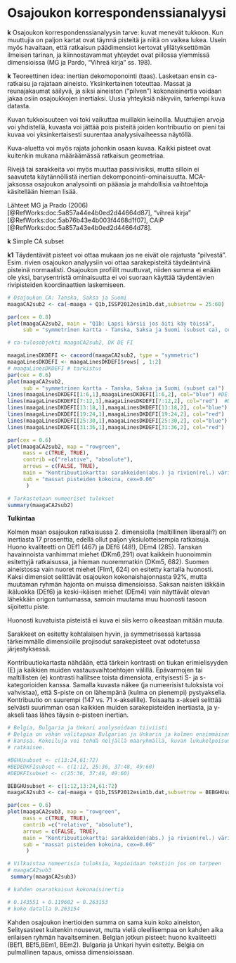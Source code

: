 # Osajoukon korrespondenssianalyysi

**k** Osajoukon korrespondenssianalyysin tarve: kuvat menevät tukkoon. Kun muuttujia
on paljon kartat ovat täynnä pisteitä ja niitä on vaikea lukea. Usein myös havaitaan,
että ratkaisun päädimensiot kertovat ylllätyksettömän ilmeisen tarinan, ja
kiinnostavammat yhteydet ovat piilossa ylemmissä dimensioissa (MG ja Pardo, "Vihreä
kirja" ss. 198).

**k** Teoreettinen idea: inertian dekomoponointi (taas). Lasketaan ensin 
ca-ratkaisu ja rajataan aineisto. Yksinkertainen toteuttaa. Massat ja reunajakaumat
säilyvä, ja siksi aineiston ("pilven") kokonaisinertia voidaan jakaa osiin
osajoukkojen inertiaksi. Uusia yhteyksiä näkyviin, tarkempi kuva datasta.

Kuvan tukkoisuuteen voi toki vaikuttaa muillakin keinoilla. Muuttujien arvoja voi
yhdistellä, kuvasta voi jättää pois pisteitä joiden kontribuutio on pieni tai kuvaa
voi yksinkertaisesti suurentaa analyysivaiheessa näytöllä.

Kuva-aluetta voi myös rajata johonkin osaan kuvaa. Kaikki pisteet ovat kuitenkin
mukana määräämässä ratkaisun geometriaa.

Rivejä tai sarakkeita voi myös muuttaa passiivisiksi, mutta silloin ei saavuteta
käytännöllistä inertian dekomponointi-ominaisuutta. MCA-jaksossa osajoukon
analysointi on pääasia ja mahdollisia vaihtoehtoja käsitellään hieman lisää.


Lähteet MG ja Prado (2006)[@RefWorks:doc:5a857a44e4b0ed2d44664d87], 
"vihreä kirja" [@RefWorks:doc:5ab76b43e4b003f4468d1f07],
CAiP [@RefWorks:doc:5a857a43e4b0ed2d44664d78].

**k** Simple CA subset

**k1** Täydentävät pisteet voi ottaa mukaan jos ne eivät ole rajatusta "pilvestä".
Esim. rivien osajoukon analyysiin voi ottaa sarakepisteitä täydeäntvinä pisteinä
normaalisti. Osajoukon profiilit muuttuvat, niiden summa ei enään ole yksi,
barysentristä ominaisuutta ei voi suoraan käyttää täydentävien rivipisteiden
koordinaattien laskemiseen.



```r
# Osajoukon CA: Tanska, Saksa ja Suomi
maagaCA2sub2 <- ca(~maaga + Q1b,ISSP2012esim1b.dat,subsetrow = 25:60)

```

```r
par(cex = 0.8)
plot(maagaCA2sub2, main = "Q1b: Lapsi kärsii jos äiti käy töissä",
     sub = "symmetrinen kartta - Tanska, Saksa ja Suomi (subset ca), cex = 0.7")

```

```r
# ca-tulosobjekti maagaCA2sub2, DK DE FI

maagaLinesDKDEFI <- cacoord(maagaCA2sub2, type = "symmetric")
maagaLinesDKDEFI <- maagaLinesDKDEFI$rows[ , 1:2]
# maagaLinesDKDEFI # tarkistus
par(cex = 0.6)
plot(maagaCA2sub2,
     sub = "symmetrinen kartta - Tanska, Saksa ja Suomi (subset ca)")
lines(maagaLinesDKDEFI[1:6,1],maagaLinesDKDEFI[1:6,2], col="blue") #DEf
lines(maagaLinesDKDEFI[7:12,1],maagaLinesDKDEFI[7:12,2], col="red")  #DEm
lines(maagaLinesDKDEFI[13:18,1],maagaLinesDKDEFI[13:18,2], col="blue") #DKf
lines(maagaLinesDKDEFI[19:24,1],maagaLinesDKDEFI[19:24,2], col="red")  #DKm
lines(maagaLinesDKDEFI[25:30,1],maagaLinesDKDEFI[25:30,2], col="blue") #FIf
lines(maagaLinesDKDEFI[31:36,1],maagaLinesDKDEFI[31:36,2], col="red")  #FIm

```

```r
par(cex = 0.6)
plot(maagaCA2sub2, map = "rowgreen",
     mass = c(TRUE, TRUE),
     contrib =c("relative", "absolute"),
     arrows = c(FALSE, TRUE),
     main = "Kontribuutiokartta: sarakkeiden(abs.) ja rivien(rel.) värisävy",
     sub = "massat pisteiden kokoina, cex=0.06"
      )
```



```r
# Tarkastetaan numeeriset tulokset
summary(maagaCA2sub2)

```

**Tulkintaa**

Kolmen maan osajoukon ratkaisussa 2. dimensiolla (maltillinen liberaali?) on
inertiasta 17 prosenttia, edellä ollut paljon yksiulotteisempia ratkaisuja. Huono kvaliteetti
on DEf1 (467) ja DEf6 (48!), DEm4 (285). Tanskan havainnoista vanhimmat miehet
(DKm6,291) ovat kaikkein huonoimmin esitettyjä ratkaisussa, ja hieman nuoremmatkin
(DKm5, 682). Suomen aineistossa vain nuoret miehet (FIm1, 624) on esitetty kartalla
huonosti. Kaksi dimensiot selittävät osajoukon kokonaishajonnasta 92%, mutta muutaman
ryhmän hajonta on muissa dimensioissa. Saksan naisten iäkkäin ikäluokka (DEf6)
ja keski-ikäisen miehet (DEm4) vain näyttävät olevan lähekkäin origon tuntumassa,
samoin muutama muu huonosti tasoon sijoitettu piste.

Huonosti kuvatuista pisteistä ei kuva ei siis kerro oikeastaan mitään muuta.

Sarakkeet on esitetty kohtalaisen hyvin, ja symmetrisessä kartassa tärkeimmälle
dimensioille projisodut sarakepisteet ovat odotetussa järjestyksessä.

Kontribuutiokartasta nähdään, että tärkein kontrasti on tiukan erimielisyyden (E)
ja kaikkien muiden vastausvaihtoehtojen välillä. Epävarmojen tai maltillisten (e)
kontrasti hallitsee toista dimensiota, erityisesti S- ja s- kategorioiden kanssa.
Samalla kuvasta näkee (ja numeerisist tuloksista voi vahvistaa), että S-piste on
on lähempänä (kulma on pienempi) pystyakselia. Kontribuutio on suurempi (147 vs.
71 x-akselille). Toisaalta x-akseli selittää selvästi suurimman osan kaikkien muiden
sarakepisteiden inertiasta, ja y-akseli taas lähes täysin e-pisteen inertian.

```r
# Belgia, Bulgaria ja Unkari analysoidaan tiiviisti
# Belgia on vähän välitapaus Bulgarian ja Unkarin ja kolmen ensimmäisen maan
# kanssa. Kokeiluja voi tehdä neljällä maaryhmällä, kuvan lukukelpoisuus
# ratkaisee.

#BGHUsubset <- c(13:24,61:72)
#BEDEDKFIsubset <- c(1:12, 25:36, 37:48, 49:60)
#DEDKFIsubset <- c(25:36, 37:48, 49:60)

BEBGHUsubset <- c(1:12,13:24,61:72)
maagaCA2sub3 <- ca(~maaga + Q1b,ISSP2012esim1b.dat,subsetrow = BEBGHUsubset)

```


```r

par(cex = 0.6)
plot(maagaCA2sub3, map = "rowgreen",
     mass = c(TRUE, TRUE),
     contrib =c("relative", "absolute"),
     arrows = c(FALSE, TRUE),
     main = "Kontribuutiokartta: sarakkeiden(abs.) ja rivien(rel.) värisävy",
     sub = "massat pisteiden kokoina, cex=0.06"
      )


```

```r
# Vilkaistaa numeerisia tuloksia, kopioidaan tekstiin jos on tarpeen
# maagaCA2sub3
 summary(maagaCA2sub3)

# kahden osaratkaisun kokonaisinertia

# 0.143551 + 0.119602 = 0.263153
# koko datalla 0.263154

```


Kahden osajoukon inertioiden summa on sama kuin koko aineiston, Selitysasteet
kuitenkin nousevat, mutta vielä oleellisempaa on kahden aika erilaisen ryhmän havaitseminen. Belgian jotkun pisteet: huono kvaliteetti (BEf1, BEf5,BEm1, BEm2). Bulgaria ja Unkari hyvin esitetty. Belgia on pulmallinen tapaus, omissa dimensioissaan.
